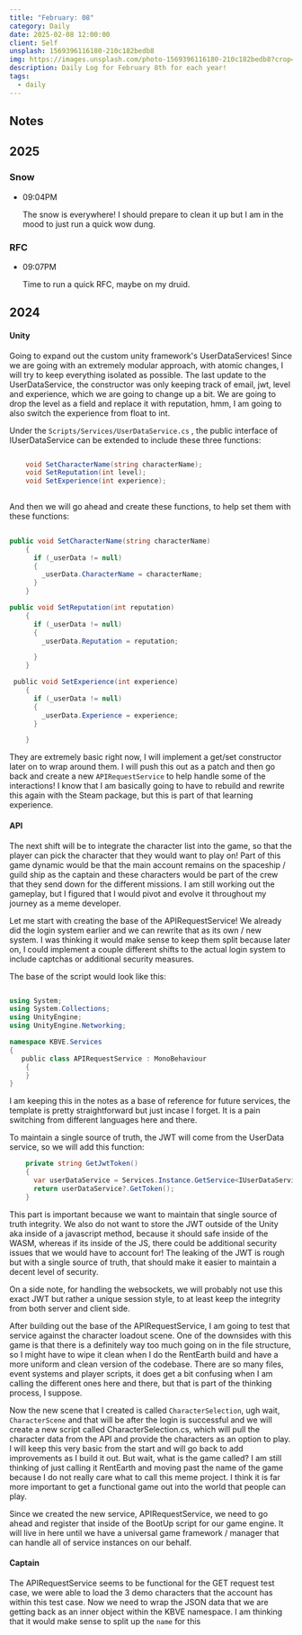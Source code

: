 ```yaml
---
title: "February: 08"
category: Daily
date: 2025-02-08 12:00:00
client: Self
unsplash: 1569396116180-210c182bedb8
img: https://images.unsplash.com/photo-1569396116180-210c182bedb8?crop=entropy&cs=srgb&fm=jpg&ixid=MnwzNjM5Nzd8MHwxfHJhbmRvbXx8fHx8fHx8fDE2ODE3NDg2ODY&ixlib=rb-4.0.3&q=85
description: Daily Log for February 8th for each year!
tags:
  - daily
---
```





## Notes

## 2025

### Snow

-   09:04PM

    The snow is everywhere!
    I should prepare to clean it up but I am in the mood to just run a quick wow dung.

### RFC

-   09:07PM

    Time to run a quick RFC, maybe on my druid.

<Adsense />

## 2024

#### Unity

Going to expand out the custom unity framework's UserDataServices!
Since we are going with an extremely modular approach, with atomic changes, I will try to keep everything isolated as possible.
The last update to the UserDataService, the constructor was only keeping track of email, jwt, level and experience, which we are going to change up a bit.
We are going to drop the level as a field and replace it with reputation, hmm, I am going to also switch the experience from float to int.

Under the `Scripts/Services/UserDataService.cs` , the public interface of IUserDataService can be extended to include these three functions:
```c#

    void SetCharacterName(string characterName);
    void SetReputation(int level);
    void SetExperience(int experience);
    
```

And then we will go ahead and create these functions, to help set them with these functions:

```c#
 
public void SetCharacterName(string characterName)
    {
      if (_userData != null)
      {
        _userData.CharacterName = characterName;
      }
    }

public void SetReputation(int reputation)
    {
      if (_userData != null)
      {
        _userData.Reputation = reputation;

      }
    }

 public void SetExperience(int experience)
    {
      if (_userData != null)
      {
        _userData.Experience = experience;
      }

    }
```

They are extremely basic right now, I will implement a get/set constructor later on to wrap around them.
I will push this out as a patch and then go back and create a new `APIRequestService` to help handle some of the interactions! I know that I am basically going to have to rebuild and rewrite this again with the Steam package, but this is part of that learning experience.

#### API

The next shift will be to integrate the character list into the game, so that the player can pick the character that they would want to play on! Part of this game dynamic would be that the main account remains on the spaceship / guild ship as the captain and these characters would be part of the crew that they send down for the different missions. I am still working out the gameplay, but I figured that I would pivot and evolve it throughout my journey as a meme developer.

Let me start with creating the base of the APIRequestService! We already did the login system earlier and we can rewrite that as its own / new system. I was thinking it would make sense to keep them split because later on, I could implement a couple different shifts to the actual login system to include captchas or additional security measures. 

The base of the script would look like this:
```c#

using System;
using System.Collections;
using UnityEngine;
using UnityEngine.Networking;

namespace KBVE.Services
{
   public class APIRequestService : MonoBehaviour
    {
    } 
}
```

I am keeping this in the notes as a base of reference for future services, the template is pretty straightforward but just incase I forget. It is a pain switching from different languages here and there.

To maintain a single source of truth, the JWT will come from the UserData service, so we will add this function:

```c#
    private string GetJwtToken()
    {
      var userDataService = Services.Instance.GetService<IUserDataService>();
      return userDataService?.GetToken();
    }

```

This part is important because we want to maintain that single source of truth integrity. We also do not want to store the JWT outside of the Unity aka inside of a javascript method, because it should safe inside of the WASM, whereas if its inside of the JS, there could be additional security issues that we would have to account for! The leaking of the JWT is rough but with a single source of truth, that should make it easier to maintain a decent level of security.

On a side note, for handling the websockets, we will probably not use this exact JWT but rather a unique session style, to at least keep the integrity from both server and client side. 

After building out the base of the APIRequestService, I am going to test that service against the character loadout scene. One of the downsides with this game is that there is a definitely way too much going on in the file structure, so I might have to wipe it clean when I do the RentEarth build and have a more uniform and clean version of the codebase. There are so many files, event systems and player scripts, it does get a bit confusing when I am calling the different ones here and there, but that is part of the thinking process, I suppose. 

Now the new scene that I created is called `CharacterSelection`, ugh wait, `CharacterScene` and that will be after the login is successful and we will create a new script called CharacterSelection.cs, which will pull the character data from the API and provide the characters as an option to play. I will keep this very basic from the start and will go back to add improvements as I build it out.
But wait, what is the game called? I am still thinking of just calling it RentEarth and moving past the name of the game because I do not really care what to call this meme project. I think it is far more important to get a functional game out into the world that people can play.

Since we created the new service, APIRequestService, we need to go ahead and register that inside of the BootUp script for our game engine. It will live in here until we have a universal game framework / manager that can handle all of service instances on our behalf.

#### Captain

The APIRequestService seems to be functional for the GET request test case, we were able to load the 3 demo characters that the account has within this test case. Now we need to wrap the JSON data that we are getting back as an inner object within the KBVE namespace. I am thinking that it would make sense to split up the `name` for this










